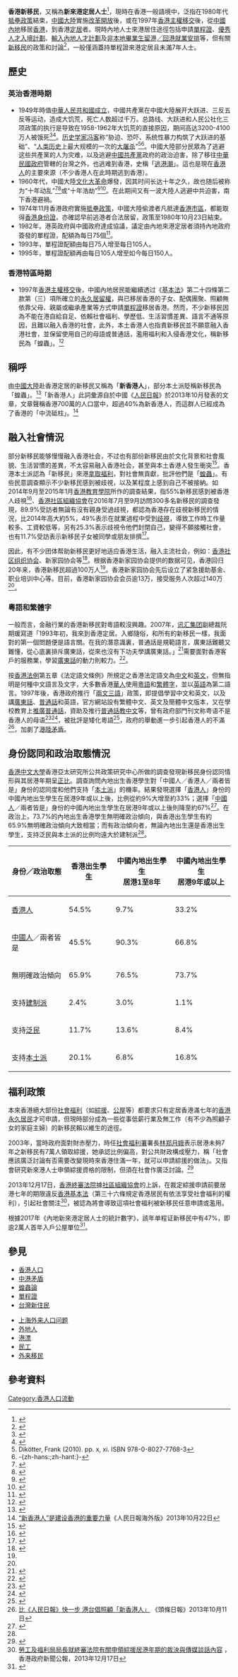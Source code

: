 '''香港新移民'''，又稱為'''新來港定居人士'''<ref>{{Cite web |url = https://www.gov.hk/tc/nonresidents/living/settling.htm |title = 來港定居 |author = 香港政府一站通 |language = zh-hk |access-date = 2019-06-01 |archive-date = 2020-07-22 |archive-url = https://web.archive.org/web/20200722075355/https://www.gov.hk/tc/nonresidents/living/settling.htm |dead-url = no }}</ref>，現時在香港一般語境中，泛指在1980年代[[抵壘政策|抵壘政策]]結束，[[中國大陸|中國大陸]]實施[[改革開放|改革開放]]後，或在1997年[[香港主權移交|香港主權移交]]後，從[[中國內地|中國內地]]移居[[香港|香港]]，到香港[[定居|定居]]者。現時內地人士來港居住途徑包括申請[[中華人民共和國前往港澳通行證|單程證]]、[[優秀人才入境計劃|優秀人才入境計劃]]、[[輸入內地人才計劃|輸入內地人才計劃]]及[[港漂|非本地畢業生留港╱回港就業安排]]等，但有關[[新移民|新移民]]的政策和討論<ref>{{Cite web |url = https://topick.hket.com/article/2275084/2018%E5%B9%B44.23%E8%90%AC%E6%96%B0%E7%A7%BB%E6%B0%91%E6%B9%A7%E6%B8%AF%E3%80%80%E6%9E%97%E9%84%AD%EF%BC%9A%E5%8C%85%E5%AE%B9%E6%85%8B%E5%BA%A6%E6%AD%A1%E8%BF%8E%E4%BE%86%E6%B8%AF%E5%9C%98%E8%81%9A |title = 2018年4.23萬新移民湧港　林鄭：包容態度歡迎來港團聚 |author = 香港經濟日報 |language = zh-hk |access-date = 2019-06-01 |archive-date = 2020-11-30 |archive-url = https://web.archive.org/web/20201130151434/https://topick.hket.com/article/2275084/2018%E5%B9%B44.23%E8%90%AC%E6%96%B0%E7%A7%BB%E6%B0%91%E6%B9%A7%E6%B8%AF%E3%80%80%E6%9E%97%E9%84%AD%EF%BC%9A%E5%8C%85%E5%AE%B9%E6%85%8B%E5%BA%A6%E6%AD%A1%E8%BF%8E%E4%BE%86%E6%B8%AF%E5%9C%98%E8%81%9A |dead-url = no }}</ref>，一般僅涵蓋持單程證來港定居且未滿7年人士。

== 歷史 ==
=== 英治香港時期 ===
* 1949年時值[[中華人民共和國開國大典|中華人民共和國成立]]，中國共產黨在中國大陸展开大跃进、三反五反等运动，造成大饥荒，死亡人数超过千万。总路线、大跃进和人民公社化三项政策的执行是导致在1958-1962年大饥荒的直接原因，期间高达3200-4100万人被饿死<ref>{{cite book|author= 杨继绳 |title= 《墓碑-1958-1962中国大饥荒纪实》 |publisher=天地图书有限公司}}</ref><ref name=grada9>{{Cite journal | last = Gráda | first = Cormac Ó | title = Great Leap into Famine | series = UCD Centre For Economic Research Working Paper Series | year = 2011| page = 9 }}</ref>。[[历史学家|历史学家]][[冯客|冯客]]称“胁迫、恐吓、系统性暴力构筑了大跃进的基础”、“[[人类历史|人类历史]]上最大规模的一次的[[大屠杀|大屠杀]]”<ref>Dikötter, Frank (2010). pp. x, xi. ISBN 978-0-8027-7768-3</ref><ref>-{zh-hans:{{cite news |author= |title=历史瞬间：西方人眼中的“大跃进” |url=http://www.bbc.co.uk/zhongwen/simp/china/2015/02/150202_anaysis_great_leap_forward_western |publisher=BBC中文网 |date=2015-02-02 |accessdate=2015-02-03 }};zh-hant:{{cite news |author= |title=歷史瞬間：西方人眼中的「大躍進」 |url=http://www.bbc.co.uk/zhongwen/trad/china/2015/02/150202_anaysis_great_leap_forward_western |publisher=BBC中文網 |date=2015-02-02 |accessdate=2015-02-03 |archive-date=2015-02-04 |archive-url=https://web.archive.org/web/20150204063845/http://www.bbc.co.uk/zhongwen/trad/china/2015/02/150202_anaysis_great_leap_forward_western |dead-url=no }}}-</ref>。中國大陸部分民眾為了逃避这些共產黨的人为灾难，以及逃避[[中國共產黨|中國共產黨]]政府的政治迫害，除了移往[[中華民國政府|中華民國政府]]管轄的台灣之外，也逃难到香港，史稱「[[逃港潮|逃港潮]]」。這也是現在[[香港人|香港人]]的主要來源（不少香港人在此時期逃到香港）。
* 1960年代，中國大陸[[文化大革命|文化大革命]]爆發，因其时间长达十年之久，故也随后被称为“十年动乱”<ref>{{Cite web |url = http://www.epochtimes.com/gb/14/1/1/n4047779.htm |title = 习近平罕见发署名长文 首以“十年动乱”形容文革 |author = [[大纪元时报|大纪元时报]] |date = 2014-01-01 |publisher = 大纪元记者杨一帆综合报导 |language = zh-cn |accessdate = 2016-10-10 |quote = 【大纪元2014年01月01日讯】（大纪元记者杨一帆综合报导）2013年12月31日，中共党媒新华网发表习近平的5000字长文，文章中，习首次以“十年动乱”来形容文革，而且只字未提毛泽东，引发外界关注。此前，习近平在山东曲阜考察期间，首次在公开场合谈到了文革对传统文化的戕害。12月31日，中共党媒新华网发表署名习近平文章“切实把思想统一到党的十八届三中全会精神上来”。香港《明报》称，习近平在长达5000字的讲话中，罕有只字不提毛泽东，相反，他不仅三度说到邓小平，还7次提及“解放思想”，并在就任总书记后首次将文革称为“十年动乱”。习近平是在谈到“进一步解放思想、进一步解放和发展社会生产力、进一步解放和增强社会活力”中，首次提到了“十年动乱” |archive-date = 2017-10-01 |archive-url = https://web.archive.org/web/20171001025249/http://www.epochtimes.com/gb/14/1/1/n4047779.htm |dead-url = no }}</ref><ref>{{Cite web |url = https://www.marxists.org/chinese/wangfanxi/1964book/wang-1964book15.htm |title = “十年动乱”中的胡耀邦 |author = 人民日报-人民网 |date = 2015-03-30 |publisher = 苗伟东 |language = zh-cn |accessdate = 2016-10-10 |quote = 从1966年8月开始，到1968年10月之前，胡耀邦长期被批斗、劳动改造，要求其写检查，交待问题。胡耀邦有时被打得全身红肿，但对于红卫兵和专案组强加在他身上的不实之词，仍坚持据理力争。 |archive-date = 2018-07-16 |archive-url = https://web.archive.org/web/20180716051657/https://www.marxists.org/chinese/wangfanxi/1964book/wang-1964book15.htm |dead-url = no }}</ref>或“十年浩劫”<ref>{{Cite web |url = http://theory.people.com.cn/GB/49150/49152/4801447.html |title = 文革：用"十年失误"代替"十年浩劫"很不妥当——析一个错误的提法 |website = 人民网-中国共产党新闻 |date = 2006年9月11日 |author = 李乔 |language = zh-cn |accessdate = 2016-10-10 |quote = 几年前，有位先生辩称，对“文革”不能称为“浩劫”，而应该称为“失误”。我写了一篇文章《错误就是错误》予以批评。几年过去了，近日又在报刊上看到同样的观点，说是把“文革”称为“十年浩劫”不对，应该称为“十年失误”。在网上，还看到一些为“文革”评功摆好的议论。更有甚者，有人竟提出为防止资本主义复辟，还要再搞“文革”，而且“不是搞一次、二次、三次、四次，要七八年一次地多次进行”。老问题又提出来了，看来一些“文革”爱好者还是不死心哪！按说，“文革”是不是浩劫，这个问题早就解决了，不单《关于建国以来党的若干历史问题的决议》(简称《历史决议》)里说得明白，经历过“文革”的人心里也都很清楚。那十年，人妖颠倒，天下大乱，是一段多么漫长的令人不堪回首的日子啊！那种民族灾难，罄南山之竹，能写清吗？小平同志号召大家团结一致向前看，历史问题宜粗不宜细，不再细说它也便罢了，但偏偏有人借着许多没有“文革”亲身经历的人的幼稚，弄出一个什么“十年失误”的提法，岂不是荒谬之至。若是想证明“文革”是浩劫，历史资料是多得不得了的，我这篇小文是没法儿细摆了。只摆一摆《历史决议》关于“文革”的提法吧。藉此不单可以看出所谓“十年失误”之说的荒谬性，也可以看出我们中国共产党对“十年浩劫”所持的严肃、郑重和正确的态度。 |archive-url = https://web.archive.org/web/20161019013945/http://theory.people.com.cn/GB/49150/49152/4801447.html |archive-date = 2016年10月19日 |dead-url = yes }}</ref><ref>{{Cite web |url = http://chinadigitaltimes.net/chinese/2016/05/%E4%B9%A0%E8%BF%91%E5%B9%B3%E7%A7%B0%E6%96%87%E5%8C%96%E5%A4%A7%E9%9D%A9%E5%91%BD%E4%B8%BA%E5%8D%81%E5%B9%B4%E6%B5%A9%E5%8A%AB/ |title = 习近平称“文化大革命”为“十年浩劫” |author = 联合早报-中国数字时代 |date = 2016年5月12日 |publisher = 联合早报 |language = zh-cn |accessdate = 2016-10-10 |quote = 《人民日报》前天刊登了习近平1月18日“在省部级主要领导干部学习贯彻党的十八届五中全会精神专题研讨班”上的讲话，将毛泽东发动的“文化大革命”称为“十年浩劫”，显示他不会背离35年前中共对文革的定性。中共总书记习近平今年1月在对省部级以上高官讲话时，将毛泽东发动的“文化大革命”（1966年至1976年）称为“十年浩劫”，显示他不会背离35年前中共对文革的定性。中共中央机关报《人民日报》前天刊登了习近平1月18日“在省部级主要领导干部学习贯彻党的十八届五中全会精神专题研讨班”上的讲话。习近平在总结中国工业化道路时说：“由于在指导思想上出现‘左’的错误，还发生了‘文革’那样的十年浩劫，加上我们对社会主义建设规律认识不够深入，大规模工业化建设未能顺利持续下去。”新华社等官媒1月18日报道了习近平在研讨班讲话的消息，但没有提及习近平谈到文革的部分。官媒近日公布了习近平在不同场合更加完整的讲话内容，包括党内有“野心家、阴谋家”，“新常态不是一个筐子，不要什么都往里面装”等等。分析人士认为，这是为了让中共党内外更全面、更准确地了解习近平的想法。 |archive-url = https://web.archive.org/web/20161018211543/http://chinadigitaltimes.net/chinese/2016/05/%E4%B9%A0%E8%BF%91%E5%B9%B3%E7%A7%B0%E6%96%87%E5%8C%96%E5%A4%A7%E9%9D%A9%E5%91%BD%E4%B8%BA%E5%8D%81%E5%B9%B4%E6%B5%A9%E5%8A%AB/ |archive-date = 2016年10月18日 |dead-url = yes }}</ref>。在此期间又有一波大陸人逃避中共迫害，南下香港避禍。
* 1974年11月香港政府實施[[抵壘政策|抵壘政策]]，中國大陸偷渡者凡抵達[[香港市區|香港市區]]，都能取得[[香港身份證|香港身份證]]，亦確認早前逃港者合法居留，政策至1980年10月23日結束。
* 1982年，港英政府與中國政府達成協議，議定由內地來港定居者須持內地政府簽發的單程證，配額為每日75個<ref>{{Cite web |url=https://www.legco.gov.hk/yr13-14/chinese/panels/se/papers/se0207cb2-775-3-c.pdf |title=存档副本 |access-date=2019-04-18 |archive-date=2020-05-10 |archive-url=https://web.archive.org/web/20200510100140/https://www.legco.gov.hk/yr13-14/chinese/panels/se/papers/se0207cb2-775-3-c.pdf |dead-url=no }}</ref>。
*1993年，單程證配額由每日75人增至每日105人。
*1995年，單程證配額再由每日105人增至如今每日150人。

=== 香港特區時期 ===
* 1997年[[香港主權移交|香港主權移交]]後，中國內地居民能繼續透过《[[香港基本法|基本法]]》第二十四條第二款第（三）項所確立的[[香港居留權|永久居留權]]，與已移居香港的子女、配偶團聚、照顧無依靠父母、親屬或繼承產業等方式申請[[單程證|單程證]]移居香港。然而，不少新移民因為不能在港自給自足、依賴社會福利、學歷低、生活習慣差異、語言不通等原因，且難以融入香港的社會，此外，本土香港人也指責新移民並不願意融入香港社會，並保留使用自己的母語或普通話，濫用福利和入侵香港文化，稱新移民為「蝗蟲」。<ref>{{cite web |title=全港争议内地新移民 香港不高兴？ |url=http://www.infzm.com/content/58510 |work=南方週末 |date=2011-04-29 |accessdate=2012-05-07 |archive-date=2020-07-22 |archive-url=https://web.archive.org/web/20200722075401/http://www.infzm.com/content/58510 |dead-url=no }}</ref>

== 稱呼 ==
由[[中國大陸|中國大陸]]赴香港定居的新移民又稱為「'''新香港人'''」，部分本土派貶稱新移民為「蝗蟲」。<ref>{{Cite web|title=香港觀察：「蝗蟲」論與中港矛盾|url=https://www.bbc.com/zhongwen/trad/hong_kong_review/2014/08/140812_hkreview_mainland_hk_dispute|access-date=2022-04-15|date=2014-08-12|work=BBC News 中文|language=zh-hant}}</ref>「新香港人」此詞彙源自於中國《[[人民日報|人民日報]]》於2013年10月發表的文章，文章聲稱香港700萬的人口當中，超過40%為新香港人，而這群人已經成為了香港的「中流砥柱」。<ref>[http://paper.people.com.cn/rmrbhwb/html/2010-11/22/content_131318.htm “新香港人”是建设香港的重要力量]{{Dead link|date=2019年5月 |bot=InternetArchiveBot |fix-attempted=yes }}《人民日報海外版》2013年10月22日</ref>

== 融入社會情況 ==
部分新移民能够慢慢融入香港社会，不过也有部份新移民由於文化背景和社會風貌、生活習慣的差異，不太容易融入香港社会，甚至與本土香港人發生衝突<ref>{{cite news |url=http://www.ettoday.net/news/20131023/285447.htm |title=「新香港人」推動香港發展　陸煤批「蝗蟲論」數典忘祖 |agency=[[ETtoday|ETtoday]] |date=2013年10月23日 |accessdate=2014年3月1日 |archive-date=2020年7月22日 |archive-url=https://web.archive.org/web/20200722075353/https://www.ettoday.net/news/20131023/285447.htm |dead-url=no }}</ref>。香港本土派認為「新移民」來港[[#福利政策|拿取福利]]，對社會無貢獻，批評他們是「[[蝗蟲論|蝗蟲]]」。有些民意調查顯示不少新移民感到被歧視，以及某程度上感到自己不被接納。如2014年9月至2015年1月[[香港教育學院|香港教育學院]]所作的調查結果，指55%新移民感到被香港人歧視<ref>{{Cite news |url=http://www.bbc.com/zhongwen/trad/china/2015/06/150604_mainland_hongkong_immigration |title=調查：五成五內地新移民感到被香港人歧視 |date=2015-06-04 |work=[[BBC中文网|BBC中文网]] |accessdate=2018-01-21 |archive-date=2020-07-22 |archive-url=https://web.archive.org/web/20200722075444/https://www.bbc.com/zhongwen/trad/china/2015/06/150604_mainland_hongkong_immigration |dead-url=no }}</ref>、[[香港社區組織協會|香港社區組織協會]]在2016年7月至9月訪問300多名新移民的調查發現，89.9%受訪者無論有沒有親身受過歧視，都認為香港存在歧視新移民的情況，比2014年高大約5%，49%表示在就業過程中受到[[歧視|歧視]]，導致工作時工作量較多、工資較低等，另有25.3%表示歧視令他們封閉自己，變得不願接觸社會，也有11.7%受訪表示新移民子女被同學或朋友排擠<ref>{{Cite paper |title=2016年｢內地來港定居人士受歧視情況問卷調查報告｣ |author=香港社區組織協會 (SoCO) |url=http://www.soco.org.hk/publication/press_release/new_immigrants/discrimination/pr_2016_11_13.docx |date=2016-11-13 |accessdate=2018-01-21 |archive-date=2018-09-28 |archive-url=https://web.archive.org/web/20180928220207/http://www.soco.org.hk/publication/press_release/new_immigrants/discrimination/pr_2016_11_13.docx |dead-url=no }}</ref>。

因此，有不少团体帮助新移民更好地适应香港生活，融入主流社会，例如：[[香港社区组织协会|香港社区组织协会]]、新家园协会等<ref name=chinanews0629>{{cite web|url=http://www.chinanews.com/ga/2017/06-29/8264784.shtml|title=许荣茂的公益版图：让新移民融入香港社会|agency=中國新聞網|date=2017-06-29|access-date=2018-08-05|archive-date=2020-07-22|archive-url=https://web.archive.org/web/20200722075518/http://www.chinanews.com/ga/2017/06-29/8264784.shtml|dead-url=no}}</ref>。根据香港新家园协会提供的数据可见，香港回归20年来，香港新移民超過100万人<ref name=chinanews0629/>。香港新家园协会先后设立了紧急援助基金、职业培训中心等。目前，香港新家园协会会员逾13万，接受服务人次超过140万<ref name=chinanews0629/>。

===粵語和繁體字===
一般而言，金融行業的香港新移民對粵語較沒興趣。2007年，[[讯汇集团|讯汇集团]]副總裁阮期瑗寫道「1993年初，我來到香港定居。入鄉隨俗，和所有的新移民一樣，我面對的第一個問題便是語言關。在我的潛意識裏，普通話是規範語言，廣東話難聽又難懂，從心底裏排斥廣東話，從來也沒有下功夫學講廣東話。」<ref>{{cite news
|title=我在香港的歲月
|department=[[中央人民广播电台华夏之声|中央人民广播电台华夏之声]]征文
|newspaper=[[中評社|中評社]]
|date=2007-06-15
|last=阮期瑗
|url=http://hk.crntt.com/doc/1003/9/7/4/100397449.html
|archiveurl=https://archive.is/QXzOz
|archivedate=2021-03-19
}}</ref>需要面對香港客戶的服務業，學習[[廣東話|廣東話]]的動力則較力。<ref>{{Cite news |url=https://hk.news.appledaily.com/local/daily/article/20160328/19547378 |title=學廣東話繁體字　90後新移民獲晉升 |date=2016-03-28 |work=蘋果日報 |accessdate=2018-01-21 |archive-date=2020-05-10 |archive-url=https://web.archive.org/web/20200510100136/https://hk.news.appledaily.com/local/daily/article/20160328/19547378 |dead-url=no }}</ref>。

按[[香港法例|香港法例]]第五章《法定語文條例》所規定之香港法定語文為[[中文|中文]]和[[英文|英文]]，但無指明是何種中文語言及文字，大多數香港[[華人|華人]]使用[[粵語|粵語]]和[[繁體字|繁體字]]，並以[[英語|英語]]為第二語言。1997年後，香港政府推行「[[兩文三語|兩文三語]]」政策，即提倡學習中文和英文，以及講[[廣東話|廣東話]]、[[普通話|普通話]]和英語，官方網站設有繁體中文、英文及簡體中文版本，又在學校教育上[[推廣普通話|推廣普通話]]，資助及推行[[普通話教中文|普通話教中文]]等，曾有政府部門刊文称粤语不是香港人的母语<ref>{{cite news |title=教育局教學資源網指「粵語非母語」　Ben Sir質疑矮化粵語 |url=https://topick.hket.com/article/2064203/%E6%95%99%E8%82%B2%E5%B1%80%E6%95%99%E5%AD%B8%E8%B3%87%E6%BA%90%E7%B6%B2%E6%8C%87%E3%80%8C%E7%B2%B5%E8%AA%9E%E9%9D%9E%E6%AF%8D%E8%AA%9E%E3%80%8D%E3%80%80Ben%20Sir%E8%B3%AA%E7%96%91%E7%9F%AE%E5%8C%96%E7%B2%B5%E8%AA%9E |accessdate=2018-12-20 |agency=香港經濟日報 |date=2018-05-02 |archive-date=2020-12-02 |archive-url=https://web.archive.org/web/20201202231656/https://topick.hket.com/article/2064203/%E6%95%99%E8%82%B2%E5%B1%80%E6%95%99%E5%AD%B8%E8%B3%87%E6%BA%90%E7%B6%B2%E6%8C%87%E3%80%8C%E7%B2%B5%E8%AA%9E%E9%9D%9E%E6%AF%8D%E8%AA%9E%E3%80%8D%E3%80%80Ben%20Sir%E8%B3%AA%E7%96%91%E7%9F%AE%E5%8C%96%E7%B2%B5%E8%AA%9E |dead-url=no }}</ref><ref>{{cite news |title=教局網頁載學者文章指「粵語非母語」 楊潤雄：旨在供老師看不同意見 |url=http://hd.stheadline.com/news/realtime/hk/1205529/ |accessdate=2018-12-20 |agency=頭條日報 |date=2018-05-02 |archive-date=2019-06-20 |archive-url=https://web.archive.org/web/20190620000715/http://hd.stheadline.com/news/realtime/hk/1205529/ |dead-url=no }}</ref>，被批評是矮化粵語<ref>{{Cite news |url=https://thestandnews.com/society/%E7%A7%91%E5%A4%A73%E5%BF%85%E4%BF%AE%E4%B8%AD%E6%96%87%E8%AA%B2-%E6%99%AE%E6%95%99%E4%B8%AD-%E5%AD%B8%E7%94%9F%E6%8C%87%E7%9F%AE%E5%8C%96%E7%B2%B5%E8%AA%9E/ |title=科大3必修中文課「普教中」學生指矮化粵語 |date=2015-08-18 |work=立場新聞 |accessdate=2018-01-21 |archive-date=2020-11-24 |archive-url=https://web.archive.org/web/20201124114931/https://www.thestandnews.com/society/%E7%A7%91%E5%A4%A73%E5%BF%85%E4%BF%AE%E4%B8%AD%E6%96%87%E8%AA%B2-%E6%99%AE%E6%95%99%E4%B8%AD-%E5%AD%B8%E7%94%9F%E6%8C%87%E7%9F%AE%E5%8C%96%E7%B2%B5%E8%AA%9E/ |dead-url=no }}</ref>，政府的舉動進一步引起香港人的不滿<ref>[http://news.stheadline.com/dailynews/headline_news_detail_columnist.asp?id=258057&section_name=wtt&kw=0 比《人民日報》快一步 港台倡照顧「新香港人」] {{Wayback|url=http://news.stheadline.com/dailynews/headline_news_detail_columnist.asp?id=258057&section_name=wtt&kw=0 |date=20200722075540 }}《頭條日報》2013年10月11日</ref>，加劇了[[陸港矛盾|港陸矛盾]]。

== 身份認同和政治取態情況 ==
[[香港中文大學|香港中文大學]]香港亞太研究所公共政策研究中心所做的調查發現新移民身份認同情形與其居港年期呈[[正比|正比]]。調查詢問內地出生香港學生對「中國人／香港人／兩者皆是」身份的認同度和他們支持「[[本土派_(香港)|本土派]]」的機率。結果發現選擇「[[香港人|香港人]]」身份的中國內地出生學生在居港9年或以上後，比例從約9%大增至約33%；選擇「[[中國人|中國人]]／兩者皆是」身份的中國內地出生學生在居港9年或以上後則降至約67%<ref name="內地出生青年的融合效應">{{Cite web |url=https://news.mingpao.com/ins/instantnews/web_tc/article/20180625/s00022/1529841517597 |title=「溝淡」香港？內地出生青年的融合效應 |author=趙永佳、葉瀚璋 |date=2018-06-25 |publisher=明報 |access-date=2018-07-15 |archive-date=2018-07-15 |archive-url=https://web.archive.org/web/20180715181646/https://news.mingpao.com/ins/instantnews/web_tc/article/20180625/s00022/1529841517597 |dead-url=no }}</ref>。在政治上，73.7%的內地出生香港學生無明確政治傾向，與香港出生學生有約65.9%無明確政治傾向大致相當；而有政治傾向者，無論內地出生還是香港出生學生，支持泛民與本土派的比例均遠大於建制派<ref name="內地出生青年的融合效應"/>。

{| class="wikitable"
|-
! 身份／政治取態 !! 香港出生學生 !! 中國內地出生學生<br>居港1至8年 !! 中國內地出生學生<br>居港9年或以上
|-
| [[香港人|香港人]] || 54.5% || 9.7% || 33.2%
|-
| [[中國人|中國人]]／兩者皆是 || 45.5% || 90.3% || 66.8%
|-
| 無明確政治傾向 || 65.9% || 76.5% || 73.7%
|-
| 支持[[建制派_(香港)|建制派]] || 2.4% || 3.0% || 1.1%
|-
| 支持[[泛民|泛民]] || 11.7% || 13.6% || 8.4%
|-
| 支持[[本土派_(香港)|本土派]] || 20.1% || 6.8% || 16.8%
|}

== 福利政策 ==
本來香港絕大部份[[社會福利|社會福利]]（如[[綜合社會保障援助計劃|綜援]]、[[香港公共屋邨|公屋]]等）都要求只有定居香港滿七年的[[香港永久居民|香港永久居民]]才可申請，但現時部分成為一些從事低薪行業及無工作（有不少為照顧子女的家庭主婦）的新移民賴以維生的途徑。

2003年，當時政府面對財赤壓力，時任[[社會福利署|社會福利署]]署長[[林郑月娥|林郑月娥]]表示居港未夠7年之新移民有7萬人領取綜援，她承認比例偏高，對公共財政構成壓力，稱「社會應該廣泛討論有否需要改變現時來香港住滿一年，就可以申請綜援的做法」。又指會研究新來港人士申領綜援資格的限制，但須在社會作廣泛討論。<ref>{{Cite news |url= http://std.stheadline.com/archive/fullstory.asp?id=20030128a07 |title= 退休公僕領生果金捱轟 |publisher= 星岛日报 |date= 2003-01-28 |accessdate= 2019-01-08 |archive-date= 2019-06-02 |archive-url= https://web.archive.org/web/20190602000311/http://std.stheadline.com/archive/fullstory.asp?id=20030128a07 |dead-url= no }}</ref>

2013年12月17日，[[香港終審法院|香港終審法院]]據[[社區組織協會|社區組織協會]]的上訴，在裁定綜援申請前要居港七年的期限違反[[香港基本法|香港基本法]]（第三十六條規定香港居民有依法享受社會福利的權利），引起社會關注<ref>[http://www.info.gov.hk/gia/general/201312/17/P201312170535.htm 勞工及福利局局長就終審法院有關申領綜援居港年期的裁決與傳媒談話內容] {{Wayback|url=http://www.info.gov.hk/gia/general/201312/17/P201312170535.htm |date=20200510100239 }}，香港政府新聞公報，2013年12月17日</ref>，被認為將會導致這項社會福利被新移民任意申請或濫用。

根據2017年《內地新來港定居人士的統計數字》，該年单程证新移民中有47%，即逾2萬人首年入戶公屋單位<ref>{{Cite article |url= https://hk.finance.appledaily.com/finance/daily/article/20180615/20420856 |title= 新移民的禍害 |publisher= 蘋果日報 |date= 2018-06-15 |access-date= 2019-02-08 |archive-date= 2020-05-10 |archive-url= https://web.archive.org/web/20200510100203/https://hk.finance.appledaily.com/finance/daily/article/20180615/20420856 |dead-url= no }}</ref>。

== 參見 ==
{{Col-begin|width=800px}}
{{Col-break}}
* [[香港人口|香港人口]]
* [[中港矛盾|中港矛盾]]
* [[蝗蟲論|蝗蟲論]]
* [[單程證|單程證]]
* [[台灣新住民|台灣新住民]]
{{Col-break}}
*[[上海外来人口问题|上海外来人口问题]]
*[[外地人|外地人]]
*[[港漂|港漂]]
*[[民工|民工]]
*[[外来移民|外来移民]]
{{Col-end}}

== 參考資料 ==
{{reflist|2}}
{{香港人}}

[[Category:香港人口流動|Category:香港人口流動]]